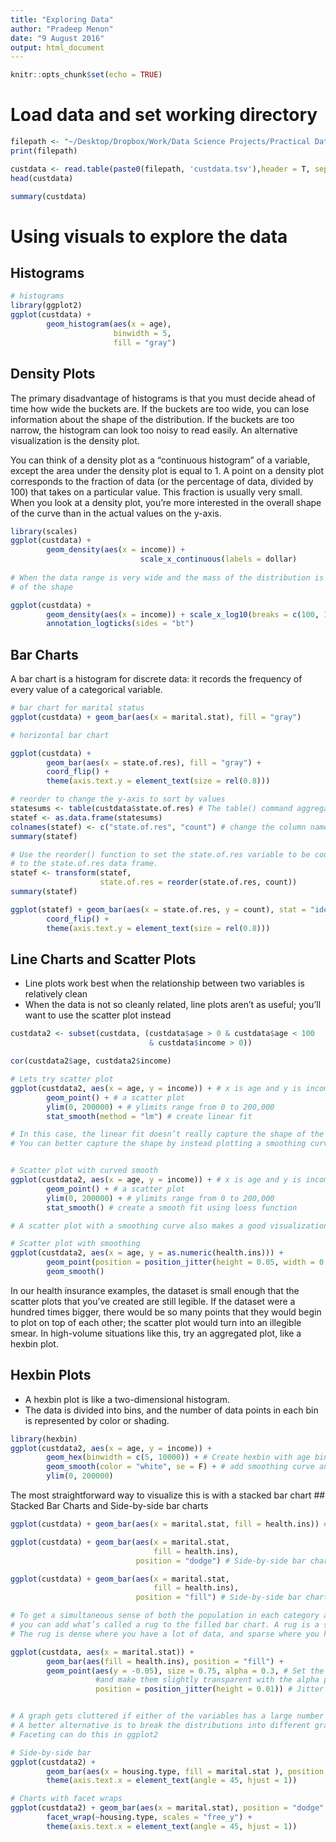 ```yaml
---
title: "Exploring Data"
author: "Pradeep Menon"
date: "9 August 2016"
output: html_document
---
```


```r
knitr::opts_chunk$set(echo = TRUE)
```

# Load data and set working directory
```r

filepath <- "~/Desktop/Dropbox/Work/Data Science Projects/Practical Data Science with R/01.Data/"
print(filepath)

custdata <- read.table(paste0(filepath, 'custdata.tsv'),header = T, sep = '\t')
head(custdata)

summary(custdata)
```
# Using visuals to explore the data

## Histograms
```r
# histograms
library(ggplot2)
ggplot(custdata) + 
        geom_histogram(aes(x = age),
                       binwidth = 5,
                       fill = "gray")

```

## Density Plots
The primary disadvantage of histograms is that you must decide ahead of time how wide the buckets are. If the buckets are too wide, you can lose information about the shape of the distribution. If the buckets are too narrow, the histogram can look too noisy to read easily. 
An alternative visualization is the density plot.

You can think of a density plot as a “continuous histogram” of a variable, except the area under the density plot is equal to 1. 
A point on a density plot corresponds to the fraction of data (or the percentage of data, divided by 100) that takes on a particular
value. This fraction is usually very small. When you look at a density plot, you’re more interested in the overall shape of the curve than in the actual values on the y-axis.

```r
library(scales)
ggplot(custdata) + 
        geom_density(aes(x = income)) + 
                             scale_x_continuous(labels = dollar)
                     
# When the data range is very wide and the mass of the distribution is heavily concentrated to one side then its difficult to see the details
# of the shape

ggplot(custdata) + 
        geom_density(aes(x = income)) + scale_x_log10(breaks = c(100, 1000, 10000, 100000), labels = dollar) + 
        annotation_logticks(sides = "bt")

```

## Bar Charts
A bar chart is a histogram for discrete data: it records the frequency of every value of a categorical variable.
```r
# bar chart for marital status
ggplot(custdata) + geom_bar(aes(x = marital.stat), fill = "gray")

# horizontal bar chart

ggplot(custdata) + 
        geom_bar(aes(x = state.of.res), fill = "gray") + 
        coord_flip() + 
        theme(axis.text.y = element_text(size = rel(0.8)))

# reorder to change the y-axis to sort by values
statesums <- table(custdata$state.of.res) # The table() command aggregates the data by state of residence - exactly the information the bar chart plots.
statef <- as.data.frame(statesums) 
colnames(statef) <- c("state.of.res", "count") # change the column names
summary(statef)

# Use the reorder() function to set the state.of.res variable to be count ordered. Use the transform() function to apply the transformation 
# to the state.of.res data frame.
statef <- transform(statef,
                    state.of.res = reorder(state.of.res, count))
summary(statef)

ggplot(statef) + geom_bar(aes(x = state.of.res, y = count), stat = "identity", fill = "gray") +
        coord_flip() + 
        theme(axis.text.y = element_text(size = rel(0.8)))

```


## Line Charts and Scatter Plots
* Line plots work best when the relationship between two variables is relatively clean
* When the data is not so cleanly related, line plots aren’t as useful; you’ll want to use the scatter plot instead

```r
custdata2 <- subset(custdata, (custdata$age > 0 & custdata$age < 100 
                               & custdata$income > 0))

cor(custdata2$age, custdata2$income)

# Lets try scatter plot
ggplot(custdata2, aes(x = age, y = income)) + # x is age and y is income 
        geom_point() + # a scatter plot
        ylim(0, 200000) + # ylimits range from 0 to 200,000
        stat_smooth(method = "lm") # create linear fit

# In this case, the linear fit doesn’t really capture the shape of the data. 
# You can better capture the shape by instead plotting a smoothing curve through the data


# Scatter plot with curved smooth        
ggplot(custdata2, aes(x = age, y = income)) + # x is age and y is income 
        geom_point() + # a scatter plot
        ylim(0, 200000) + # ylimits range from 0 to 200,000
        stat_smooth() # create a smooth fit using loess function

# A scatter plot with a smoothing curve also makes a good visualization of the relationship between a continuous variable and a Boolean.        

# Scatter plot with smoothing
ggplot(custdata2, aes(x = age, y = as.numeric(health.ins))) + 
        geom_point(position = position_jitter(height = 0.05, width = 0.05)) + 
        geom_smooth()

```
In our health insurance examples, the dataset is small enough that the scatter plots that you’ve created are still legible. 
If the dataset were a hundred times bigger, there would be so many points that they would begin to plot on top of each other; the scatter
plot would turn into an illegible smear. In high-volume situations like this, try an aggregated plot, like a hexbin plot.

## Hexbin Plots
* A hexbin plot is like a two-dimensional histogram. 
* The data is divided into bins, and the number of data points in each bin is represented by color or shading.


```r
library(hexbin)
ggplot(custdata2, aes(x = age, y = income)) + 
        geom_hex(binwidth = c(5, 10000)) + # Create hexbin with age binned into 5-year increments, income in increments of 10000
        geom_smooth(color = "white", se = F) + # add smoothing curve and supress standard error
        ylim(0, 200000)

```

The most straightforward way to visualize this is with a stacked bar chart
## Stacked Bar Charts and Side-by-side bar charts

```r
ggplot(custdata) + geom_bar(aes(x = marital.stat, fill = health.ins)) # Stacked bar chart, the default

ggplot(custdata) + geom_bar(aes(x = marital.stat,
                                fill = health.ins), 
                            position = "dodge") # Side-by-side bar chart

ggplot(custdata) + geom_bar(aes(x = marital.stat,
                                fill = health.ins), 
                            position = "fill") # Side-by-side bar chart

# To get a simultaneous sense of both the population in each category and the ratio of insured to uninsured, 
# you can add what’s called a rug to the filled bar chart. A rug is a series of ticks or points on the x-axis, one tick per datum. 
# The rug is dense where you have a lot of data, and sparse where you have little data.

ggplot(custdata, aes(x = marital.stat)) + 
        geom_bar(aes(fill = health.ins), position = "fill") +
        geom_point(aes(y = -0.05), size = 0.75, alpha = 0.3, # Set the points just under the y-axis, three-quarters of default size, 
                   #and make them slightly transparent with the alpha parameter.
                   position = position_jitter(height = 0.01)) # Jitter the points slightly for legibility.


# A graph gets cluttered if either of the variables has a large number of categories. 
# A better alternative is to break the distributions into different graphs, one for each housing type.
# Faceting can do this in ggplot2

# Side-by-side bar 
ggplot(custdata2) + 
        geom_bar(aes(x = housing.type, fill = marital.stat ), position = "dodge") + 
        theme(axis.text.x = element_text(angle = 45, hjust = 1))

# Charts with facet wraps
ggplot(custdata2) + geom_bar(aes(x = marital.stat), position = "dodge", fill = "darkgray") + 
        facet_wrap(~housing.type, scales = "free_y") + 
        theme(axis.text.x = element_text(angle = 45, hjust = 1))

```












